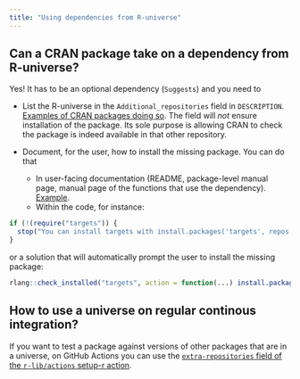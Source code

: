 ```yaml
---
title: "Using dependencies from R-universe"
---
```


## Can a CRAN package take on a dependency from R-universe?

Yes! It has to be an optional dependency (`Suggests`) and you need to

- List the R-universe in the `Additional_repositories` field in `DESCRIPTION`. [Examples of CRAN packages doing so](https://github.com/search?q=org%3Acran+path%3ADESCRIPTION+additional_repositories%3A+r-universe.dev&type=code). The field will *not* ensure installation of the package. Its sole purpose is allowing CRAN to check the package is indeed available in that other repository.

- Document, for the user, how to install the missing package. You can do that 
    - In user-facing documentation (README, package-level manual page, manual page of the functions that use the dependency). [Example](https://github.com/ropensci/usaboundaries?tab=readme-ov-file#installation).
    - Within the code, for instance:
    
```r
if (!(require("targets")) {
  stop("You can install targets with install.packages('targets', repos = c('https://ropensci.r-universe.dev', 'https://cloud.r-project.org'))")
}

```

or a solution that will automatically prompt the user to install the missing package:
    
```r
rlang::check_installed("targets", action = function(...) install.packages('targets', repos = c('https://ropensci.r-universe.dev', 'https://cloud.r-project.org')))
```

## How to use a universe on regular continous integration?

If you want to test a package against versions of other packages that are in a universe, on GitHub Actions you can use the [`extra-repositories` field of the `r-lib/actions` setup-r action](https://github.com/r-lib/actions/tree/v2-branch/setup-r#inputs).
